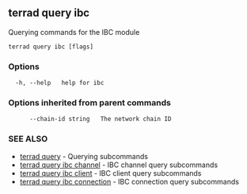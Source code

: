 ## terrad query ibc

Querying commands for the IBC module

```
terrad query ibc [flags]
```

### Options

```
  -h, --help   help for ibc
```

### Options inherited from parent commands

```
      --chain-id string   The network chain ID
```

### SEE ALSO

* [terrad query](terrad_query.md)	 - Querying subcommands
* [terrad query ibc channel](terrad_query_ibc_channel.md)	 - IBC channel query subcommands
* [terrad query ibc client](terrad_query_ibc_client.md)	 - IBC client query subcommands
* [terrad query ibc connection](terrad_query_ibc_connection.md)	 - IBC connection query subcommands



